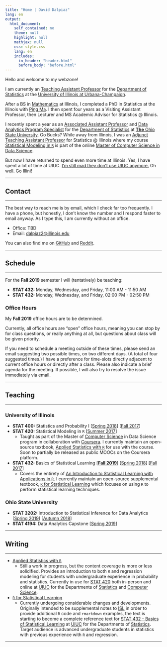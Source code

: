 ```yaml
---
title: "Home | David Dalpiaz"
lang: en
output:
  html_document:
    self_contained: no
    theme: null
    highlight: null
    mathjax: null
    css: style.css
    lang: en
    includes:
      in_header: "header.html"
      before_body: "before.html"
---
```


Hello and welcome to my webzone! 

I am currently an [Teaching Assistant Professor](https://stat.illinois.edu/directory/profile/dalpiaz2) for the [Department of Statistics](https://stat.illinois.edu/) at the [University of Illinois at Urbana-Champaign](https://illinois.edu/).

After a BS in [Mathematics](https://math.illinois.edu/) at Illinois, I completed a PhD in Statistics at the Illinois with [Ping Ma](http://malab.uga.edu/). I then spent four years as a Visiting Assistant Professor, then Lecturer and MS Academic Advisor for Statistics @ Illinois.

I recently spent a year as an [Associated Assistant Professor](https://stat.osu.edu/people/dalpiaz.14) and [Data Analytics Program Specialist](https://data-analytics.osu.edu/) for the [Department of Statistics](https://stat.osu.edu/) at [**The** Ohio State University](https://www.osu.edu/). Go Bucks? While away from Illinois, I was an [Adjunct Teaching Assistant Professor](https://stat.illinois.edu/directory/profile/dalpiaz2) for Statistics @ Illinois where my course [Statistical Modeling in `R`](http://stat420.org) is part of the online [Master of Computer Science in Data Science](https://www.coursera.org/degrees/masters-in-computer-data-science). 

But now I have returned to spend even more time at Illinois. Yes, I have spent a lot of time at UIUC. [I’m still mad they don’t use UIUC anymore.](https://en.wikipedia.org/wiki/List_of_the_oldest_currently_registered_Internet_domain_names) Oh well. Go Illini!

***

## Contact

***

The best way to reach me is by email, which I check far too frequently. I have a phone, but honestly, I don't know the number and I respond faster to email anyway. As I type this, I am currently without an office.

- Office: TBD
- Email: [dalpiaz2@illinois.edu](mailto:dalpiaz.14@illinois.edu)

You can also find me on [GitHub](https://github.com/daviddalpiaz/) and [Reddit](https://www.reddit.com/user/daviddalpiaz).

***

## Schedule

***

For the **Fall 2019** semester I will (tentatively) be teaching:

- **STAT 432:** Monday, Wednesday, and Friday, 11:00 AM - 11:50 AM
- **STAT 432:** Monday, Wednesday, and Friday, 02:00 PM - 02:50 PM

### Office Hours

My **Fall 2019** office hours are to be determined.

Currently, all office hours are "open" office hours, meaning you can stop by for class questions, or really anything at all, but questions about class will be given priority.

If you need to schedule a meeting outside of these times, please send an email suggesting two possible times, on two different days. (A total of four suggested times.) I have a preference for time-slots directly adjacent to current office hours or directly after a class. Please also indicate a brief agenda for the meeting. If possible, I will also try to resolve the issue immediately via email.

***

## Teaching

***

### University of Illinois 

- **STAT 400:** Statistics and Probability I [[Spring 2018](https://daviddalpiaz.github.io/stat400sp18/)] [[Fall 2017](https://daviddalpiaz.github.io/stat400fa17/)]
- **STAT 420:** Statistical Modeling in `R` [[Summer 2017](https://www.coursera.org/learn/stat-420/)]
    - Taught as part of the Master of [Computer Science](https://cs.illinois.edu/) in Data Science program in collaboration with [Coursera](https://www.coursera.org/degrees/masters-in-computer-data-science). I currently maintain an open-source textbook, [Applied Statistics with `R`](https://daviddalpiaz.github.io/appliedstats/) for use with the course. Soon to partially be released as public MOOCs on the Coursera platform.
- **STAT 432:** Basics of Statistical Learning [[**Fall 2019**](http://stat432.org)] [[Spring 2018](https://daviddalpiaz.github.io/stat432sp18/)] [[Fall 2017](https://daviddalpiaz.github.io/stat430fa17/)]
    - Covers the entirety of [An Introduction to Statistical Learning with Applications in `R`](http://www-bcf.usc.edu/~gareth/ISL/). I currently maintain an open-source supplemental textbook, [`R` for Statistical Learning](https://daviddalpiaz.github.io/r4sl/) which focuses on using `R` to perform statistical learning techniques.

### Ohio State University

- **STAT 3202:** Introduction to Statistical Inference for Data Analytics [[Spring 2019](https://daviddalpiaz.github.io/stat3202-sp19//)] [[Autumn 2018](https://daviddalpiaz.github.io/stat3202-au18/)]
- **STAT 4194:** Data Analytics Capstone [[Spring 2019](https://daviddalpiaz.github.io/stat4194-sp19/)]

***

## Writing

***

- [Applied Statistics with `R`](https://daviddalpiaz.github.io/appliedstats/)
    - Still a work in progress, but the content coverage is more or less solidified. Provides an introduction to both `R` and regression modeling for students with undergraduate experience in probability and statistics. Currently in use for [STAT 420](https://courses.illinois.edu/schedule/2018/spring/STAT/420) both in-person and online at [UIUC](http://illinois.edu/) for the Departments of [Statistics](http://www.stat.illinois.edu/) and [Computer Science](https://cs.illinois.edu/).
- [`R` for Statistical Learning](https://daviddalpiaz.github.io/r4sl/)
    - Currently undergoing considerable changes and developments. Originally intended to be supplemental notes to [ISL](http://www-bcf.usc.edu/~gareth/ISL/) in order to provide additional `R` code and `rmarkdown` examples, the text is starting to become a complete reference text for [STAT 432 - Basics of Statistical Learning](http://stat432.org) at [UIUC](http://illinois.edu/) for the Departments of [Statistics](http://www.stat.illinois.edu/). Target audience is advanced undergraduate students in statistics with previous experience with `R` and regression. 

***
